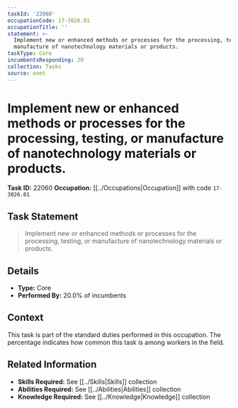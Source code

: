 ```yaml
---
taskId: '22060'
occupationCode: 17-3026.01
occupationTitle: ''
statement: >-
  Implement new or enhanced methods or processes for the processing, testing, or
  manufacture of nanotechnology materials or products.
taskType: Core
incumbentsResponding: 20
collection: Tasks
source: onet
---
```

# Implement new or enhanced methods or processes for the processing, testing, or manufacture of nanotechnology materials or products.

**Task ID:** 22060
**Occupation:** [[../Occupations|Occupation]] with code `17-3026.01`

## Task Statement

> Implement new or enhanced methods or processes for the processing, testing, or manufacture of nanotechnology materials or products.

## Details

- **Type:** Core
- **Performed By:** 20.0% of incumbents

## Context

This task is part of the standard duties performed in this occupation. The percentage indicates how common this task is among workers in the field.

## Related Information

- **Skills Required:** See [[../Skills|Skills]] collection
- **Abilities Required:** See [[../Abilities|Abilities]] collection
- **Knowledge Required:** See [[../Knowledge|Knowledge]] collection
